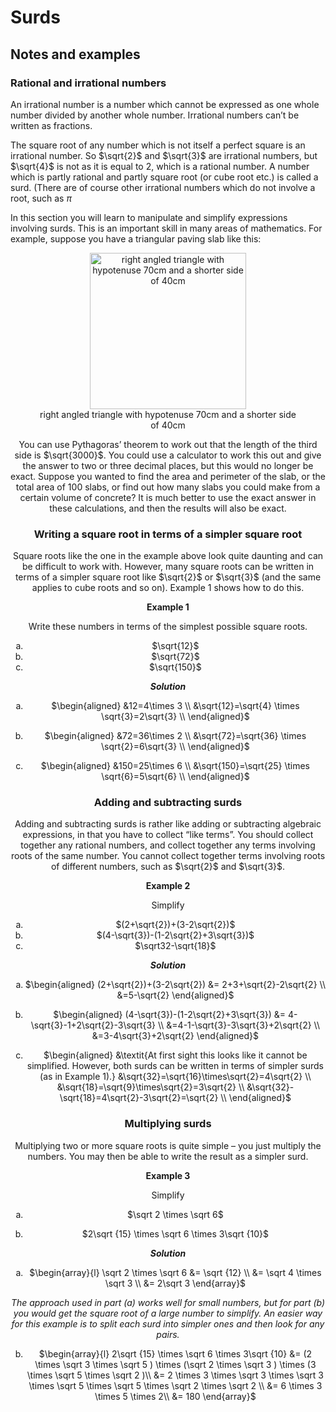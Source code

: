 # Surds

## Notes and examples

### Rational and irrational numbers

An irrational number is a number which cannot be expressed as one whole number divided by another whole number. Irrational numbers can’t be written as fractions.

The square root of any number which is not itself a perfect square is an irrational number. So $\sqrt{2}$ and $\sqrt{3}$ are irrational numbers, but $\sqrt{4}$ is not as it is equal to 2, which is a rational number. A number which is partly rational and partly square root (or cube root etc.) is called a surd. (There are of course other irrational numbers which do not involve a root, such as $\pi$

In this section you will learn to manipulate and simplify expressions involving surds. This is an important skill in many areas of mathematics. For example, suppose you have a triangular paving slab like this:

<center>

![right angled triangle with hypotenuse 70cm and a shorter side of 40cm](images/Picture.png){width=250px}

<center>

You can use Pythagoras’ theorem to work out that the length of the third side is $\sqrt{3000}$. You could use a calculator to work this out and give the answer to two or three decimal places, but this would no longer be exact. Suppose you wanted to find the area and perimeter of the slab, or the total area of 100 slabs, or find out how many slabs you could make from a certain volume of concrete? It is much better to use the exact answer in these calculations, and then the results will also be exact.

### Writing a square root in terms of a simpler square root

Square roots like the one in the example above look quite daunting and can be difficult to work with. However, many square roots can be written in terms of a simpler square root like $\sqrt{2}$ or $\sqrt{3}$ (and the same applies to cube roots and so on). Example 1 shows how to do this.

**Example 1**

Write these numbers in terms of the simplest possible square roots.

(a) $\sqrt{12}$     
(b) $\sqrt{72}$    
(c) $\sqrt{150}$

***Solution***

(a) $\begin{aligned}
&12=4\times 3 \\
&\sqrt{12}=\sqrt{4} \times \sqrt{3}=2\sqrt{3} \\
\end{aligned}$

(b) $\begin{aligned}
&72=36\times 2 \\
&\sqrt{72}=\sqrt{36} \times \sqrt{2}=6\sqrt{3} \\
\end{aligned}$

(c) $\begin{aligned}
&150=25\times 6 \\
&\sqrt{150}=\sqrt{25} \times \sqrt{6}=5\sqrt{6} \\
\end{aligned}$

### Adding and subtracting surds

Adding and subtracting surds is rather like adding or subtracting algebraic expressions, in that you have to collect “like terms”. You should collect together any rational numbers, and collect together any terms involving roots of the same number. You cannot collect together terms involving roots of different numbers, such as $\sqrt{2}$ and $\sqrt{3}$.

**Example 2**

Simplify

(a) $(2+\sqrt{2})+(3-2\sqrt{2})$
(b) $(4-\sqrt{3})-(1-2\sqrt{2}+3\sqrt{3})$
(c) $\sqrt32-\sqrt{18}$

***Solution***

(a) $\begin{aligned}
(2+\sqrt{2})+(3-2\sqrt{2}) &= 2+3+\sqrt{2}-2\sqrt{2} \\
&=5-\sqrt{2}
\end{aligned}$

(b) $\begin{aligned}
(4-\sqrt{3})-(1-2\sqrt{2}+3\sqrt{3}) &= 4-\sqrt{3}-1+2\sqrt{2}-3\sqrt{3} \\
&=4-1-\sqrt{3}-3\sqrt{3}+2\sqrt{2} \\
&=3-4\sqrt{3}+2\sqrt{2} 
\end{aligned}$

(c) $\begin{aligned}
&\textit{At first sight this looks like it cannot be simplified. However, both surds can be written in terms of simpler surds (as in Example 1).}
&\sqrt{32}=\sqrt{16}\times\sqrt{2}=4\sqrt{2} \\
&\sqrt{18}=\sqrt{9}\times\sqrt{2}=3\sqrt{2} \\
&\sqrt{32}-\sqrt{18}=4\sqrt{2}-3\sqrt{2}=\sqrt{2} \\
\end{aligned}$

### Multiplying surds

Multiplying two or more square roots is quite simple – you just multiply the numbers. You may then be able to write the result as a simpler surd.

**Example 3**

Simplify

(a) $\sqrt 2  \times \sqrt 6$

(b) $2\sqrt {15}  \times \sqrt 6  \times 3\sqrt {10}$

***Solution***

(a) $\begin{array}{l}
\sqrt 2  \times \sqrt 6  &= \sqrt {12} \\
 &= \sqrt 4  \times \sqrt 3 \\
 &= 2\sqrt 3 
\end{array}$

*The approach used in part (a) works well for small numbers, but for part (b) you would get the square root of a large number to simplify. An easier way for this example is to split each surd into simpler ones and then look for any pairs.*

(b) $\begin{array}{l}
2\sqrt {15}  \times \sqrt 6  \times 3\sqrt {10}  &= (2 \times \sqrt 3  \times \sqrt 5 ) \times (\sqrt 2  \times \sqrt 3 ) \times (3 \times \sqrt 5  \times \sqrt 2 )\\
 &= 2 \times 3 \times \sqrt 3  \times \sqrt 3  \times \sqrt 5  \times \sqrt 5  \times \sqrt 2  \times \sqrt 2 \\
 &= 6 \times 3 \times 5 \times 2\\
 &= 180
\end{array}$






